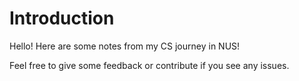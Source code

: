 # Introduction
 
Hello! Here are some notes from my CS journey in NUS!

Feel free to give some feedback or contribute if you see any issues.